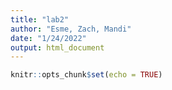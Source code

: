 ---
title: "lab2"
author: "Esme, Zach, Mandi"
date: "1/24/2022"
output: html_document
---

```{r setup, include=FALSE}
knitr::opts_chunk$set(echo = TRUE)
```

```{r}

```


